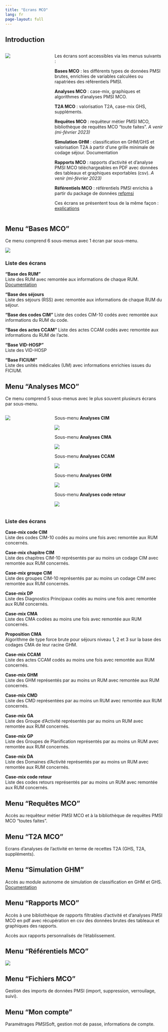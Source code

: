 ```yaml
---
title: "Ecrans MCO"
lang: fr
page-layout: full
---
```


## Introduction  

:::: {.columns}

::: {.column width="23%"}

![](images/menu_mco.png)

:::

::: {.column width="2%"}

:::

::: {.column width="75%"}

Les écrans sont accessibles via les menus suivants :  

**Bases MCO** : les différents types de données PMSI brutes, enrichies de variables calculées ou rapatriées des référentiels PMSI.  

**Analyses MCO** : case-mix, graphiques et algorithmes d'analyses PMSI MCO.  

**T2A MCO** : valorisation T2A, case-mix GHS, suppléments.  

**Requêtes MCO** : requêteur métier PMSI MCO, bibliothèque de requêtes MCO "toute faites". *A venir (mi-février 2023)*

**Simulation GHM** : classification en GHM/GHS et valorisation T2A à partir d'une grille minimale de codage séjour. Documentation

**Rapports MCO** : rapports d'activité et d'analyse PMSI MCO téléchargeables en PDF avec données des tableaux et graphiques exportables (csv). *A venir (mi-février 2023)*

**Référentiels MCO** : référentiels PMSI enrichis à partir du package de données [refpmsi](https://denisgustin.github.io/refpmsi/index.html)

Ces écrans se présentent tous de la même façon : [explications](posts/ecran_layout/)  

:::
::::

## Menu "Bases MCO"

Ce menu comprend 6 sous-menus avec 1 écran par sous-menu.  

![](images/menu_mco_bases_mco.png)

### Liste des écrans  

**"Base des RUM"**  
Liste des RUM avec remontée aux informations de chaque RUM. [Documentation](posts/mco_ecran_base_rum/)

**"Base des séjours**  
Liste des séjours (RSS) avec remontée aux informations de chaque RUM du séjour.  

**"Base des codes CIM"**
Liste des codes CIM-10 codés avec remontée aux informations du RUM du code. 

**"Base des actes CCAM"**
Liste des actes CCAM codés avec remontée aux informations du RUM de l'acte.  

**"Base VID-HOSP"**  
Liste des VID-HOSP

**"Base FICIUM"**  
Liste des unités médicales (UM) avec informations enrichies issues du FICIUM.  


## Menu "Analyses MCO" 

Ce menu comprend 5 sous-menus avec le plus souvent plusieurs écrans par sous-menu.  

:::: {.columns}

::: {.column width="23%"}

![](images/menu_mco_analyses_mco.png)

:::

::: {.column width="2%"}

:::

::: {.column width="75%"}

Sous-menu **Analyses CIM**  

![](images/menu_mco_analyses_cim.png)

Sous-menu **Analyses CMA**  

![](images/menu_mco_analyses_cma.png)

Sous-menu **Analyses CCAM**  

![](images/menu_mco_analyses_ccam.png)

Sous-menu **Analyses GHM**  

![](images/menu_mco_analyses_ghm.png)

Sous-menu **Analyses code retour**  

![](images/menu_mco_analyses_code_retour.png)

:::
::::

### Liste des écrans  

**Case-mix code CIM**  
Liste des codes CIM-10 codés au moins une fois avec remontée aux RUM concernés.

**Case-mix chapitre CIM**  
Liste des chapitres CIM-10 représentés par au moins un codage CIM avec remontée aux RUM concernés.

**Case-mix groupe CIM**  
Liste des groupes CIM-10 représentés par au moins un codage CIM avec remontée aux RUM concernés.

**Case-mix DP**  
Liste des Diagnostics Principaux codés au moins une fois avec remontée aux RUM concernés.

**Case-mix CMA**  
Liste des CMA codées au moins une fois avec remontée aux RUM concernés.

**Proposition CMA**  
Algorithme de type force brute pour séjours niveau 1, 2 et 3 sur la base des codages CMA de leur racine GHM.  

**Case-mix CCAM**  
Liste des actes CCAM codés au moins une fois avec remontée aux RUM concernés.

**Case-mix GHM**  
Liste des GHM représentés par au moins un RUM avec remontée aux RUM concernés.

**Case-mix CMD**  
Liste des CMD représentées par au moins un RUM avec remontée aux RUM concernés.

**Case-mix GA**  
Liste des Groupe d'Activité représentés par au moins un RUM avec remontée aux RUM concernés.

**Case-mix GP**  
Liste des Groupes de Planification représentés par au moins un RUM avec remontée aux RUM concernés.

**Case-mix DA**  
Liste des Domaines d'Activité représentés par au moins un RUM avec remontée aux RUM concernés.

**Case-mix code retour**  
Liste des codes retours représentés par au moins un RUM avec remontée aux RUM concernés.

## Menu "Requêtes MCO"  

Accès au requêteur métier PMSI MCO et à la bibliothèque de requêtes PMSI MCO "toutes faites".  

## Menu "T2A MCO"  

Ecrans d'analyses de l'activité en terme de recettes T2A (GHS, T2A, suppléments).  

## Menu "Simulation GHM"  

Accès au module autonome de simulation de classification en GHM et GHS. [Documentation](posts/mco_simulation_ghm)

## Menu "Rapports MCO"  

Accès à une bibliothèque de rapports filtrables d'activité et d'analyses PMSI MCO en pdf avec récupération en csv des données brutes des tableaux et graphiques des rapports.  

Accès aux rapports personnalisés de l'établissement.  

## Menu "Référentiels MCO"  

![](images/menu_mco_referentiels_mco.png)

## Menu "Fichiers MCO"  

Gestion des imports de données PMSI (import, suppression, verrouilage, suivi).  

## Menu "Mon compte" 

Paramétrages PMSISoft, gestion mot de passe, informations de compte.  
